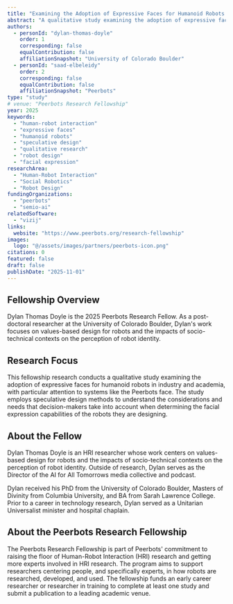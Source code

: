 ```yaml
---
title: "Examining the Adoption of Expressive Faces for Humanoid Robots in Industry and Academia"
abstract: "A qualitative study examining the adoption of expressive faces, like the Peerbots face, for humanoid robots in industry and academia. Using speculative design methods, this research focuses on understanding the needs that decision-makers are taking into consideration about the facial expression of the robots they are designing."
authors:
  - personId: "dylan-thomas-doyle"
    order: 1
    corresponding: false
    equalContribution: false
    affiliationSnapshot: "University of Colorado Boulder"
  - personId: "saad-elbeleidy"
    order: 2
    corresponding: false
    equalContribution: false
    affiliationSnapshot: "Peerbots"
type: "study"
# venue: "Peerbots Research Fellowship"
year: 2025
keywords:
  - "human-robot interaction"
  - "expressive faces"
  - "humanoid robots"
  - "speculative design"
  - "qualitative research"
  - "robot design"
  - "facial expression"
researchArea:
  - "Human-Robot Interaction"
  - "Social Robotics"
  - "Robot Design"
fundingOrganizations:
  - "peerbots"
  - "semio-ai"
relatedSoftware:
  - "vizij"
links:
  website: "https://www.peerbots.org/research-fellowship"
images:
  logo: "@/assets/images/partners/peerbots-icon.png"
citations: 0
featured: false
draft: false
publishDate: "2025-11-01"
---
```


## Fellowship Overview

Dylan Thomas Doyle is the 2025 Peerbots Research Fellow. As a post-doctoral researcher at the University of Colorado Boulder, Dylan's work focuses on values-based design for robots and the impacts of socio-technical contexts on the perception of robot identity.

## Research Focus

This fellowship research conducts a qualitative study examining the adoption of expressive faces for humanoid robots in industry and academia, with particular attention to systems like the Peerbots face. The study employs speculative design methods to understand the considerations and needs that decision-makers take into account when determining the facial expression capabilities of the robots they are designing.

## About the Fellow

Dylan Thomas Doyle is an HRI researcher whose work centers on values-based design for robots and the impacts of socio-technical contexts on the perception of robot identity. Outside of research, Dylan serves as the Director of the AI for All Tomorrows media collective and podcast.

Dylan received his PhD from the University of Colorado Boulder, Masters of Divinity from Columbia University, and BA from Sarah Lawrence College. Prior to a career in technology research, Dylan served as a Unitarian Universalist minister and hospital chaplain.

## About the Peerbots Research Fellowship

The Peerbots Research Fellowship is part of Peerbots' commitment to raising the floor of Human-Robot Interaction (HRI) research and getting more experts involved in HRI research. The program aims to support researchers centering people, and specifically experts, in how robots are researched, developed, and used. The fellowship funds an early career researcher or researcher in training to complete at least one study and submit a publication to a leading academic venue.
